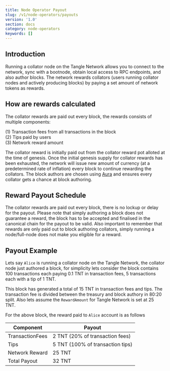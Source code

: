 ```yaml
---
title: Node Operator Payout
slug: /v1/node-operators/payouts
version: '1.0'
section: docs
category: node-operators
keywords: []
---
```


## Introduction

Running a collator node on the Tangle Network allows you to connect to the network, sync with a bootnode, obtain local access to RPC endpoints, and also 
author blocks. The network rewards collators (users running collator nodes and actively producing blocks) by paying a set amount of network 
tokens as rewards.

## How are rewards calculated

The collator rewards are paid out every block, the rewards consists of multiple components:

(1) Transaction fees from all transactions in the block <br/>
(2) Tips paid by users  <br/>
(3) Network reward amount 

The collator reward is initially paid out from the collator reward pot alloted at the time of genesis. Once the initial genesis supply for collator
rewards has been exhausted, the network will issue new amount of currency (at a predetermined rate of inflation) every block to continue
rewarding the collators. The block authors are chosen using [Aura](https://paritytech.github.io/substrate/master/sc_consensus_aura/index.html)
and ensures every collator gets a chance at block authoring.

## Reward Payout Schedule
The collator rewards are paid out every block, there is no lockup or delay for the payout. Please note that simply authoring a block
does not guarantee a reward, the block has to be accepted and finalised in the canonical chain for the payout to be valid. Also 
important to remember that rewards are only paid out to block authoring collators, simply running a node/full-node does not
make you eligible for a reward.
            
## Payout Example

Lets say `Alice` is running a collator node on the Tangle Network, the collator node just authored a block, for simplicity lets consider the block 
contains 100 transactions each paying 0.1 TNT in transaction fees, 5 transactions each with a tip of 1 TNT.

This block has generated a total of 15 TNT in transaction fees and tips. The transaction fee is divided between the treasury and
block authory in 80:20 split. Also lets assume the `RewardAmount` for Tangle Network is set at 25 TNT.

For the above block, the reward paid to `Alice` account is as follows

| Component       | Payout                           |
| --------------- | -------------------------------- |
| TransactionFees | 2 TNT (20% of transaction fees)  |
| Tips            | 5 TNT (100% of transaction tips) |
| Network Reward  | 25 TNT                           |
| Total Payout    | 32 TNT                           |
